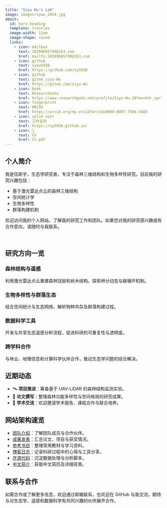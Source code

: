 ```yaml
---
title: "Siyu Wu's Lab"
image: images/sywu_2024.jpg
about:
  id: hero-heading
  template: trestles
  image-width: 12em
  image-shape: round
  links:
    - icon: mailbox
      text: 18289665799@163.com
      href: mailto:18289665799@163.com
    - icon: github
      text: sywu5938
      href: https://github.com/sy5938
    - icon: github
      text: gitee_siyu-Wu
      href: https://gitee.com/siyu-Wu
    - icon: book
      text: ResearchGate
      href: https://www.researchgate.net/profile/Siyu-Wu-20?ev=hdr_xprf
    - icon: fingerprint
      text: ORCID
      href: https://orcid.org/my-orcid?orcid=0009-0007-7566-568X
    - icon: solid user
      text: 工作主页
      href: https://sy5938.github.io/
    - icon: 📝
      text: CV
      href: CV.pdf
---
```


::: {#hero-heading}
## 个人简介

我是伍斯宇，生态学研究者，专注于森林三维结构和生物多样性研究。目前我的研究兴趣包括：

- 基于激光雷达点云的森林三维结构
- 空间统计学
- 生物多样性
- 群落构建机制

欢迎访问我的个人网站，了解我的研究工作和团队。如果您对我的研究感兴趣或有合作意向，请随时与我联系。
:::

<br>

## 研究方向一览

::: {.grid}
::: {.g-col-12 .g-col-md-6}
### 森林结构与遥感
利用激光雷达点云重建森林冠层和树木结构，探索林分动态与碳循环机制。
:::
::: {.g-col-12 .g-col-md-6}
### 生物多样性与群落生态
结合空间统计与生态网络，解析物种共存及群落构建过程。
:::
::: {.g-col-12 .g-col-md-6}
### 数据科学工具
开发与共享生态遥感分析流程，促进科研的可重复性与透明度。
:::
::: {.g-col-12 .g-col-md-6}
### 跨学科合作
与林业、地理信息和计算科学伙伴合作，推动生态学问题的综合解决。
:::
:::

## 近期动态

- 🛰️ **项目推进**：筹备基于 UAV-LiDAR 的森林结构监测实验。
- 📄 **论文撰写**：整理森林功能多样性与空间格局的研究成果。
- 🤝 **学术交流**：欢迎邀请学术报告、课程合作与联合培养。

## 网站架构速览

- [团队介绍](team.qmd)：了解团队成员与合作伙伴。
- [成果发表](publications.qmd)：汇总论文、项目与获奖情况。
- [参考书目](books.qmd)：整理常用教材与学习资料。
- [博客日志](blog.qmd)：记录科研过程中的心得与工具分享。
- [开源代码](codes.qmd)：沉淀数据处理与分析脚本。
- [中文简介](Chinese.qmd)：获取中文简历及详细背景。

## 联系与合作

如需合作或了解更多信息，欢迎通过邮箱联系，也欢迎在 GitHub 与我交流。期待与对生态学、遥感和数据科学有共同兴趣的伙伴展开合作。

